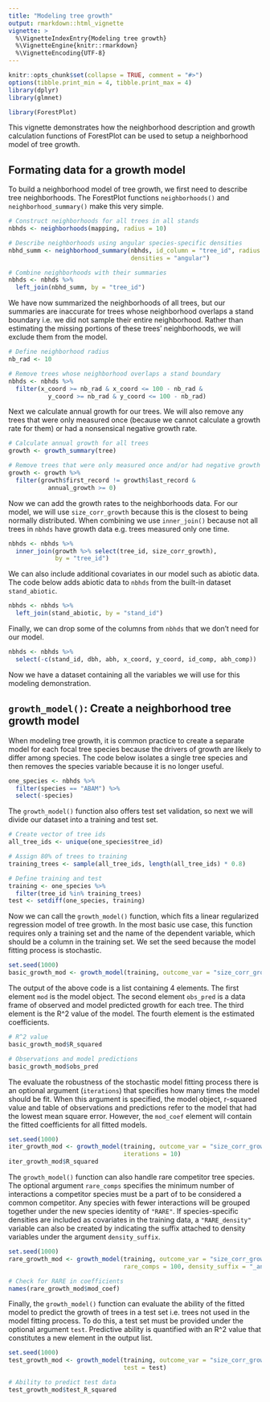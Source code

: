 ```yaml
---
title: "Modeling tree growth"
output: rmarkdown::html_vignette
vignette: >
  %\VignetteIndexEntry{Modeling tree growth}
  %\VignetteEngine{knitr::rmarkdown}
  %\VignetteEncoding{UTF-8}
---
```


```r
knitr::opts_chunk$set(collapse = TRUE, comment = "#>")
options(tibble.print_min = 4, tibble.print_max = 4)
library(dplyr)
library(glmnet)
```

```r
library(ForestPlot)
```

This vignette demonstrates how the neighborhood description and growth
calculation functions of ForestPlot can be used to setup a neighborhood model
of tree growth.

## Formating data for a growth model

To build a neighborhood model of tree growth, we first need to describe tree
neighborhoods. The ForestPlot functions `neighborhoods()` and
`neighborhood_summary()` make this very simple.

```r
# Construct neighborhoods for all trees in all stands
nbhds <- neighborhoods(mapping, radius = 10)

# Describe neighborhoods using angular species-specific densities
nbhd_summ <- neighborhood_summary(nbhds, id_column = "tree_id", radius = 10,
                                  densities = "angular")

# Combine neighborhoods with their summaries
nbhds <- nbhds %>%
  left_join(nbhd_summ, by = "tree_id")
```

We have now summarized the neighborhoods of all trees, but our summaries are 
inaccurate for trees whose neighborhood overlaps a stand boundary i.e. we did
not sample their entire neighborhood. Rather than estimating the missing
portions of these trees' neighborhoods, we will exclude them from the model.

```r
# Define neighborhood radius
nb_rad <- 10

# Remove trees whose neighborhood overlaps a stand boundary
nbhds <- nbhds %>%
  filter(x_coord >= nb_rad & x_coord <= 100 - nb_rad &
           y_coord >= nb_rad & y_coord <= 100 - nb_rad)
```

Next we calculate annual growth for our trees. We will also remove any trees
that were only measured once (because we cannot calculate a growth rate for
them) or had a nonsensical negative growth rate.

```r
# Calculate annual growth for all trees
growth <- growth_summary(tree)

# Remove trees that were only measured once and/or had negative growth
growth <- growth %>%
  filter(growth$first_record != growth$last_record &
           annual_growth >= 0)
```

Now we can add the growth rates to the neighborhoods data. For our model, we
will use `size_corr_growth` because this is the closest to being normally
distributed. When combining we use `inner_join()` because not all trees in
`nbhds` have growth data e.g. trees measured only one time.

```r
nbhds <- nbhds %>%
  inner_join(growth %>% select(tree_id, size_corr_growth),
             by = "tree_id")
```

We can also include additional covariates in our model such as abiotic data.
The code below adds abiotic data to `nbhds` from the built-in dataset 
`stand_abiotic`.

```r
nbhds <- nbhds %>%
  left_join(stand_abiotic, by = "stand_id")
```

Finally, we can drop some of the columns from `nbhds` that we don't need for
our model.

```r
nbhds <- nbhds %>%
  select(-c(stand_id, dbh, abh, x_coord, y_coord, id_comp, abh_comp))
```

Now we have a dataset containing all the variables we will use for this
modeling demonstration.

## `growth_model()`: Create a neighborhood tree growth model

When modeling tree growth, it is common practice to create a separate model
for each focal tree species because the drivers of growth are likely to differ
among species. The code below isolates a single tree species and then removes
the species variable because it is no longer useful.

```r
one_species <- nbhds %>%
  filter(species == "ABAM") %>%
  select(-species)
```

The `growth_model()` function also offers test set validation, so next we will
divide our dataset into a training and test set.

```r
# Create vector of tree ids
all_tree_ids <- unique(one_species$tree_id)

# Assign 80% of trees to training
training_trees <- sample(all_tree_ids, length(all_tree_ids) * 0.8)

# Define training and test
training <- one_species %>%
  filter(tree_id %in% training_trees)
test <- setdiff(one_species, training)
```

Now we can call the `growth_model()` function, which fits a linear regularized
regression model of tree growth. In the most basic use case, this function
requires only a training set and the name of the dependent variable, which 
should be a column in the training set. We set the seed because the model fitting process is stochastic.

```r
set.seed(1000)
basic_growth_mod <- growth_model(training, outcome_var = "size_corr_growth")
```

The output of the above code is a list containing 4 elements. The first element
`mod` is the model object. The second element `obs_pred` is a data frame of
observed and model predicted growth for each tree. The third element is the
R^2 value of the model. The fourth element is the estimated coefficients.

```r
# R^2 value
basic_growth_mod$R_squared

# Observations and model predictions
basic_growth_mod$obs_pred
```

The evaluate the robustness of the stochastic model fitting process there is an
optional argument (`iterations`) that specifies how many times the model should
be fit. When this argument is specified, the model object, r-squared value and
table of observations and predictions refer to the model that had the lowest
mean square error. However, the `mod_coef` element will contain the fitted
coefficients for all fitted models.

```r
set.seed(1000)
iter_growth_mod <- growth_model(training, outcome_var = "size_corr_growth",
                                iterations = 10)
iter_growth_mod$R_squared
```

The `growth_model()` function can also handle rare competitor tree species. The
optional argument `rare_comps` specifies the minimum number of interactions a
competitor species must be a part of to be considered a common competitor. Any
species with fewer interactions will be grouped together under the new species
identity of `"RARE"`. If species-specific densities are included as covariates
in the training data, a `"RARE_density"` variable can also be created by
indicating the suffix attached to density variables under the argument 
`density_suffix`.

```r
set.seed(1000)
rare_growth_mod <- growth_model(training, outcome_var = "size_corr_growth",
                                rare_comps = 100, density_suffix = "_angle_sum")

# Check for RARE in coefficients
names(rare_growth_mod$mod_coef)
```

Finally, the `growth_model()` function can evaluate the ability of the fitted
model to predict the growth of trees in a test set i.e. trees not used in the
model fitting process. To do this, a test set must be provided under the 
optional argument `test`. Predictive ability is quantified with an R^2 value
that constitutes a new element in the output list.

```r
set.seed(1000)
test_growth_mod <- growth_model(training, outcome_var = "size_corr_growth",
                                test = test)

# Ability to predict test data
test_growth_mod$test_R_squared
```

